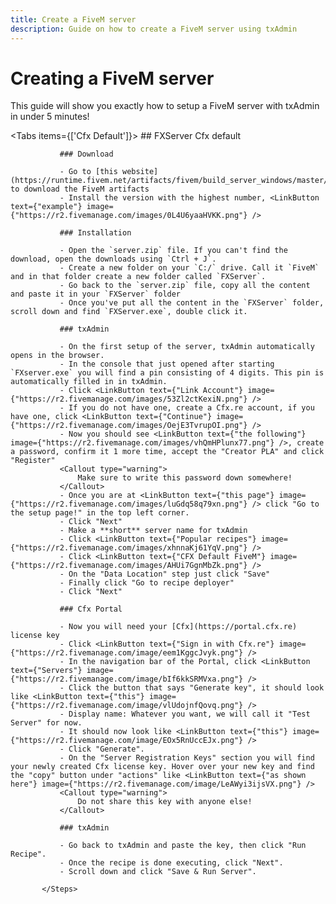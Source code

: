 ```yaml
---
title: Create a FiveM server
description: Guide on how to create a FiveM server using txAdmin
---
```



# Creating a FiveM server

This guide will show you exactly how to setup a FiveM server with txAdmin in under 5 minutes!

<Tabs items={['Cfx Default']}>
        <Tab>
    ## FXServer Cfx default
           <Steps>

               ### Download

               - Go to [this website](https://runtime.fivem.net/artifacts/fivem/build_server_windows/master/) to download the FiveM artifacts
               - Install the version with the highest number, <LinkButton text={"example"} image={"https://r2.fivemanage.com/images/0L4U6yaaHVKK.png"} />

               ### Installation

               - Open the `server.zip` file. If you can't find the download, open the downloads using `Ctrl + J`.
               - Create a new folder on your `C:/` drive. Call it `FiveM` and in that folder create a new folder called `FXServer`.
               - Go back to the `server.zip` file, copy all the content and paste it in your `FXServer` folder
               - Once you've put all the content in the `FXServer` folder, scroll down and find `FXServer.exe`, double click it.

               ### txAdmin

               - On the first setup of the server, txAdmin automatically opens in the browser.
               - In the console that just opened after starting `FXserver.exe` you will find a pin consisting of 4 digits. This pin is automatically filled in in txAdmin.
               - Click <LinkButton text={"Link Account"} image={"https://r2.fivemanage.com/images/53Zl2ctKexiN.png"} />
               - If you do not have one, create a Cfx.re account, if you have one, click <LinkButton text={"Continue"} image={"https://r2.fivemanage.com/images/OejE3TvrupOI.png"} />
               - Now you should see <LinkButton text={"the following"} image={"https://r2.fivemanage.com/images/vhQmHPlunx77.png"} />, create a password, confirm it 1 more time, accept the "Creator PLA" and click "Register"
               <Callout type="warning">
                   Make sure to write this password down somewhere!
               </Callout>
               - Once you are at <LinkButton text={"this page"} image={"https://r2.fivemanage.com/images/luGdq58q79xn.png"} /> click "Go to the setup page!" in the top left corner.
               - Click "Next"
               - Make a **short** server name for txAdmin
               - Click <LinkButton text={"Popular recipes"} image={"https://r2.fivemanage.com/images/xhnnaKj61YqV.png"} />
               - Click <LinkButton text={"CFX Default FiveM"} image={"https://r2.fivemanage.com/images/AHUi7GgnMbZk.png"} />
               - On the "Data Location" step just click "Save"
               - Finally click "Go to recipe deployer"
               - Click "Next"

               ### Cfx Portal

               - Now you will need your [Cfx](https://portal.cfx.re) license key
               - Click <LinkButton text={"Sign in with Cfx.re"} image={"https://r2.fivemanage.com/image/eem1KggcJvyk.png"} />
               - In the navigation bar of the Portal, click <LinkButton text={"Servers"} image={"https://r2.fivemanage.com/image/bIf6kkSRMVxa.png"} />
               - Click the button that says "Generate key", it should look like <LinkButton text={"this"} image={"https://r2.fivemanage.com/image/vlUdojnfQovq.png"} />
               - Display name: Whatever you want, we will call it "Test Server" for now.
               - It should now look like <LinkButton text={"this"} image={"https://r2.fivemanage.com/image/EOx5RnUccEJx.png"} />
               - Click "Generate".
               - On the "Server Registration Keys" section you will find your newly created Cfx license key. Hover over your new key and find the "copy" button under "actions" like <LinkButton text={"as shown here"} image={"https://r2.fivemanage.com/image/LeAWyi3ijsVX.png"} />
               <Callout type="warning">
                   Do not share this key with anyone else!
               </Callout>

               ### txAdmin

               - Go back to txAdmin and paste the key, then click "Run Recipe".
               - Once the recipe is done executing, click "Next".
               - Scroll down and click "Save & Run Server".

           </Steps>
   </Tab>
</Tabs>


